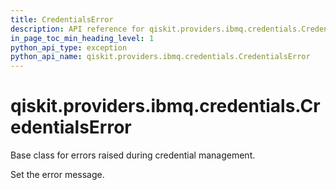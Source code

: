 ```yaml
---
title: CredentialsError
description: API reference for qiskit.providers.ibmq.credentials.CredentialsError
in_page_toc_min_heading_level: 1
python_api_type: exception
python_api_name: qiskit.providers.ibmq.credentials.CredentialsError
---
```


# qiskit.providers.ibmq.credentials.CredentialsError

<Class id="qiskit.providers.ibmq.credentials.CredentialsError" name="CredentialsError" isDedicatedPage={true} github="https://github.com/qiskit/qiskit-ibmq-provider/tree/stable/0.17/qiskit/providers/ibmq/credentials/exceptions.py" signature="CredentialsError(*message)">
  Base class for errors raised during credential management.

  Set the error message.
</Class>

